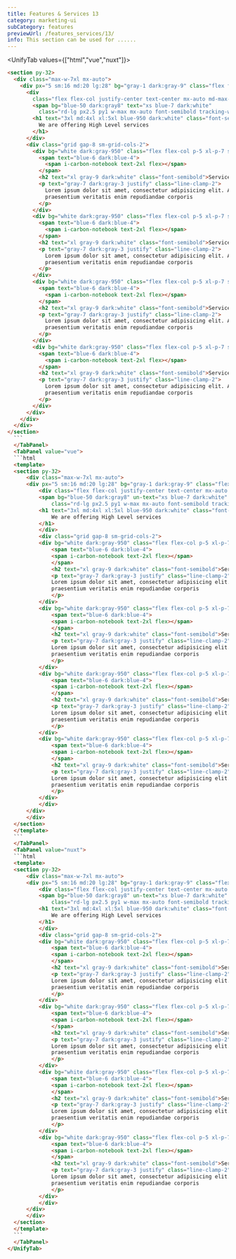 ```yaml
---
title: Features & Services 13
category: marketing-ui
subCategory: features
previewUrl: /features_services/13/
info: This section can be used for ......
---
```


<UnifyTab values={["html","vue","nuxt"]}>
    <TabPanel value="html">
  ```html
  <section py-32>
    <div class="max-w-7xl mx-auto">
      <div px="5 sm:16 md:20 lg:28" bg="gray-1 dark:gray-9" class="flex flex-col space-y-16 py8">
        <div
          class="flex flex-col justify-center text-center mx-auto md-max-w-3xl space-y-5">
          <span bg="blue-50 dark:gray8" text="xs blue-7 dark:white"
            class="rd-lg px2.5 py1 w-max mx-auto font-semibold tracking-wide">Services</span>
          <h1 text="3xl md:4xl xl:5xl blue-950 dark:white" class="font-semibold leading-tight">
            We are offering High Level services
          </h1>
        </div>
        <div class="grid gap-8 sm-grid-cols-2">
          <div bg="white dark:gray-950" class="flex flex-col p-5 xl-p-7 space-y-3">
            <span text="blue-6 dark:blue-4">
              <span i-carbon-notebook text-2xl flex></span>
            </span>
            <h2 text="xl gray-9 dark:white" class="font-semibold">Service name</h2>
            <p text="gray-7 dark:gray-3 justify" class="line-clamp-2">
              Lorem ipsum dolor sit amet, consectetur adipisicing elit. Aliquam, omnis placeat, atque nostrum
              praesentium veritatis enim repudiandae corporis
            </p>
          </div>
          <div bg="white dark:gray-950" class="flex flex-col p-5 xl-p-7 space-y-3">
            <span text="blue-6 dark:blue-4">
              <span i-carbon-notebook text-2xl flex></span>
            </span>
            <h2 text="xl gray-9 dark:white" class="font-semibold">Service name</h2>
            <p text="gray-7 dark:gray-3 justify" class="line-clamp-2">
              Lorem ipsum dolor sit amet, consectetur adipisicing elit. Aliquam, omnis placeat, atque nostrum
              praesentium veritatis enim repudiandae corporis
            </p>
          </div>
          <div bg="white dark:gray-950" class="flex flex-col p-5 xl-p-7 space-y-3">
            <span text="blue-6 dark:blue-4">
              <span i-carbon-notebook text-2xl flex></span>
            </span>
            <h2 text="xl gray-9 dark:white" class="font-semibold">Service name</h2>
            <p text="gray-7 dark:gray-3 justify" class="line-clamp-2">
              Lorem ipsum dolor sit amet, consectetur adipisicing elit. Aliquam, omnis placeat, atque nostrum
              praesentium veritatis enim repudiandae corporis
            </p>
          </div>
          <div bg="white dark:gray-950" class="flex flex-col p-5 xl-p-7 space-y-3">
            <span text="blue-6 dark:blue-4">
              <span i-carbon-notebook text-2xl flex></span>
            </span>
            <h2 text="xl gray-9 dark:white" class="font-semibold">Service name</h2>
            <p text="gray-7 dark:gray-3 justify" class="line-clamp-2">
              Lorem ipsum dolor sit amet, consectetur adipisicing elit. Aliquam, omnis placeat, atque nostrum
              praesentium veritatis enim repudiandae corporis
            </p>
          </div>
        </div>
      </div>
    </div>
  </section>
    ```
    </TabPanel>
    <TabPanel value="vue">
    ```html
    <template>
    <section py-32>
        <div class="max-w-7xl mx-auto">
        <div px="5 sm:16 md:20 lg:28" bg="gray-1 dark:gray-9" class="flex flex-col space-y-16 py8">
            <div class="flex flex-col justify-center text-center mx-auto md-max-w-3xl space-y-5">
            <span bg="blue-50 dark:gray8" un-text="xs blue-7 dark:white"
                class="rd-lg px2.5 py1 w-max mx-auto font-semibold tracking-wide text-sm text-blue-7 dark-text-white">Services</span>
            <h1 text="3xl md:4xl xl:5xl blue-950 dark:white" class="font-semibold leading-tight">
                We are offering High Level services
            </h1>
            </div>
            <div class="grid gap-8 sm-grid-cols-2">
            <div bg="white dark:gray-950" class="flex flex-col p-5 xl-p-7 space-y-3">
                <span text="blue-6 dark:blue-4">
                <span i-carbon-notebook text-2xl flex></span>
                </span>
                <h2 text="xl gray-9 dark:white" class="font-semibold">Service name</h2>
                <p text="gray-7 dark:gray-3 justify" class="line-clamp-2">
                Lorem ipsum dolor sit amet, consectetur adipisicing elit. Aliquam, omnis placeat, atque nostrum
                praesentium veritatis enim repudiandae corporis
                </p>
            </div>
            <div bg="white dark:gray-950" class="flex flex-col p-5 xl-p-7 space-y-3">
                <span text="blue-6 dark:blue-4">
                <span i-carbon-notebook text-2xl flex></span>
                </span>
                <h2 text="xl gray-9 dark:white" class="font-semibold">Service name</h2>
                <p text="gray-7 dark:gray-3 justify" class="line-clamp-2">
                Lorem ipsum dolor sit amet, consectetur adipisicing elit. Aliquam, omnis placeat, atque nostrum
                praesentium veritatis enim repudiandae corporis
                </p>
            </div>
            <div bg="white dark:gray-950" class="flex flex-col p-5 xl-p-7 space-y-3">
                <span text="blue-6 dark:blue-4">
                <span i-carbon-notebook text-2xl flex></span>
                </span>
                <h2 text="xl gray-9 dark:white" class="font-semibold">Service name</h2>
                <p text="gray-7 dark:gray-3 justify" class="line-clamp-2">
                Lorem ipsum dolor sit amet, consectetur adipisicing elit. Aliquam, omnis placeat, atque nostrum
                praesentium veritatis enim repudiandae corporis
                </p>
            </div>
            <div bg="white dark:gray-950" class="flex flex-col p-5 xl-p-7 space-y-3">
                <span text="blue-6 dark:blue-4">
                <span i-carbon-notebook text-2xl flex></span>
                </span>
                <h2 text="xl gray-9 dark:white" class="font-semibold">Service name</h2>
                <p text="gray-7 dark:gray-3 justify" class="line-clamp-2">
                Lorem ipsum dolor sit amet, consectetur adipisicing elit. Aliquam, omnis placeat, atque nostrum
                praesentium veritatis enim repudiandae corporis
                </p>
            </div>
            </div>
        </div>
        </div>
    </section>
    </template>
    ```
    </TabPanel>
    <TabPanel value="nuxt">
    ```html
    <template>
    <section py-32>
        <div class="max-w-7xl mx-auto">
        <div px="5 sm:16 md:20 lg:28" bg="gray-1 dark:gray-9" class="flex flex-col space-y-16 py8">
            <div class="flex flex-col justify-center text-center mx-auto md-max-w-3xl space-y-5">
            <span bg="blue-50 dark:gray8" un-text="xs blue-7 dark:white"
                class="rd-lg px2.5 py1 w-max mx-auto font-semibold tracking-wide text-sm text-blue-7 dark-text-white">Services</span>
            <h1 text="3xl md:4xl xl:5xl blue-950 dark:white" class="font-semibold leading-tight">
                We are offering High Level services
            </h1>
            </div>
            <div class="grid gap-8 sm-grid-cols-2">
            <div bg="white dark:gray-950" class="flex flex-col p-5 xl-p-7 space-y-3">
                <span text="blue-6 dark:blue-4">
                <span i-carbon-notebook text-2xl flex></span>
                </span>
                <h2 text="xl gray-9 dark:white" class="font-semibold">Service name</h2>
                <p text="gray-7 dark:gray-3 justify" class="line-clamp-2">
                Lorem ipsum dolor sit amet, consectetur adipisicing elit. Aliquam, omnis placeat, atque nostrum
                praesentium veritatis enim repudiandae corporis
                </p>
            </div>
            <div bg="white dark:gray-950" class="flex flex-col p-5 xl-p-7 space-y-3">
                <span text="blue-6 dark:blue-4">
                <span i-carbon-notebook text-2xl flex></span>
                </span>
                <h2 text="xl gray-9 dark:white" class="font-semibold">Service name</h2>
                <p text="gray-7 dark:gray-3 justify" class="line-clamp-2">
                Lorem ipsum dolor sit amet, consectetur adipisicing elit. Aliquam, omnis placeat, atque nostrum
                praesentium veritatis enim repudiandae corporis
                </p>
            </div>
            <div bg="white dark:gray-950" class="flex flex-col p-5 xl-p-7 space-y-3">
                <span text="blue-6 dark:blue-4">
                <span i-carbon-notebook text-2xl flex></span>
                </span>
                <h2 text="xl gray-9 dark:white" class="font-semibold">Service name</h2>
                <p text="gray-7 dark:gray-3 justify" class="line-clamp-2">
                Lorem ipsum dolor sit amet, consectetur adipisicing elit. Aliquam, omnis placeat, atque nostrum
                praesentium veritatis enim repudiandae corporis
                </p>
            </div>
            <div bg="white dark:gray-950" class="flex flex-col p-5 xl-p-7 space-y-3">
                <span text="blue-6 dark:blue-4">
                <span i-carbon-notebook text-2xl flex></span>
                </span>
                <h2 text="xl gray-9 dark:white" class="font-semibold">Service name</h2>
                <p text="gray-7 dark:gray-3 justify" class="line-clamp-2">
                Lorem ipsum dolor sit amet, consectetur adipisicing elit. Aliquam, omnis placeat, atque nostrum
                praesentium veritatis enim repudiandae corporis
                </p>
            </div>
            </div>
        </div>
        </div>
    </section>
    </template>
    ```
    </TabPanel>
</UnifyTab>